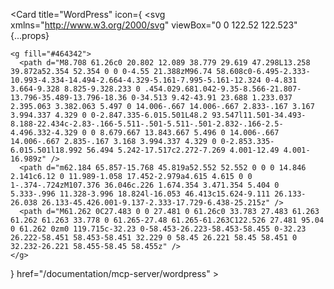 <Card
  title="WordPress"
  icon={
<svg
    xmlns="http://www.w3.org/2000/svg"
    viewBox="0 0 122.52 122.523"
    {...props}
  >
    <g fill="#464342">
      <path d="M8.708 61.26c0 20.802 12.089 38.779 29.619 47.298L13.258 39.872a52.354 52.354 0 0 0-4.55 21.388zM96.74 58.608c0-6.495-2.333-10.993-4.334-14.494-2.664-4.329-5.161-7.995-5.161-12.324 0-4.831 3.664-9.328 8.825-9.328.233 0 .454.029.681.042-9.35-8.566-21.807-13.796-35.489-13.796-18.36 0-34.513 9.42-43.91 23.688 1.233.037 2.395.063 3.382.063 5.497 0 14.006-.667 14.006-.667 2.833-.167 3.167 3.994.337 4.329 0 0-2.847.335-6.015.501L48.2 93.547l11.501-34.493-8.188-22.434c-2.83-.166-5.511-.501-5.511-.501-2.832-.166-2.5-4.496.332-4.329 0 0 8.679.667 13.843.667 5.496 0 14.006-.667 14.006-.667 2.835-.167 3.168 3.994.337 4.329 0 0-2.853.335-6.015.501l18.992 56.494 5.242-17.517c2.272-7.269 4.001-12.49 4.001-16.989z" />
      <path d="m62.184 65.857-15.768 45.819a52.552 52.552 0 0 0 14.846 2.141c6.12 0 11.989-1.058 17.452-2.979a4.615 4.615 0 0 1-.374-.724zM107.376 36.046c.226 1.674.354 3.471.354 5.404 0 5.333-.996 11.328-3.996 18.824l-16.053 46.413c15.624-9.111 26.133-26.038 26.133-45.426.001-9.137-2.333-17.729-6.438-25.215z" />
      <path d="M61.262 0C27.483 0 0 27.481 0 61.26c0 33.783 27.483 61.263 61.262 61.263 33.778 0 61.265-27.48 61.265-61.263C122.526 27.481 95.04 0 61.262 0zm0 119.715c-32.23 0-58.453-26.223-58.453-58.455 0-32.23 26.222-58.451 58.453-58.451 32.229 0 58.45 26.221 58.45 58.451 0 32.232-26.221 58.455-58.45 58.455z" />
    </g>
  </svg>
  }
  href="/documentation/mcp-server/wordpress"
></Card> 